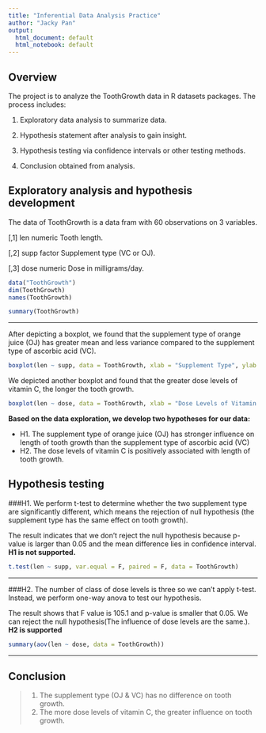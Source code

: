 ```yaml
---
title: "Inferential Data Analysis Practice"
author: "Jacky Pan"
output:
  html_document: default
  html_notebook: default
---
```

## Overview

The project is to analyze the ToothGrowth data in R datasets packages. The process includes:

1. Exploratory data analysis to summarize data.

2. Hypothesis statement after analysis to gain insight.

3. Hypothesis testing via confidence intervals or other testing methods.

4. Conclusion obtained from analysis. 

## Exploratory analysis and hypothesis development

The data of ToothGrowth is a data fram with 60 observations on 3 variables.

[,1]	len	numeric	Tooth length.

[,2]	supp	factor	Supplement type (VC or OJ).

[,3]	dose	numeric	Dose in milligrams/day.

```r
data("ToothGrowth")
dim(ToothGrowth)
names(ToothGrowth)
```

```r
summary(ToothGrowth)
```
******
After depicting a boxplot, we found that the supplement type of orange juice (OJ) has greater mean and less variance compared to the supplement type of ascorbic acid (VC).

```r
boxplot(len ~ supp, data = ToothGrowth, xlab = "Supplement Type", ylab = "Length growth of tooth", main = "Tooth Growth Observation Comparing Supplement Type")
```

We depicted another boxplot and found that the greater dose levels of vitamin C, the longer the tooth growth.
```r
boxplot(len ~ dose, data = ToothGrowth, xlab = "Dose Levels of Vitamin C", ylab = "Length growth of tooth", main = "Tooth Growth Observation Comparing Dose Levels of Vitamin C")

```


**Based on the data exploration, we develop two hypotheses for our data:**

* H1. The supplement type of orange juice (OJ) has stronger influence on length of tooth growth than the supplement type of ascorbic acid (VC)
* H2. The dose levels of vitamin C is positively associated with length of tooth growth.


## Hypothesis testing

###H1.
We perform t-test to determine whether the two supplement type are significantly different, which means the rejection of null hypothesis (the supplement type has the same effect on tooth growth). 

The result indicates that we don't reject the null hypothesis because p-value is larger than 0.05 and the mean difference lies in confidence interval. **H1 is not supported.**

```r
t.test(len ~ supp, var.equal = F, paired = F, data = ToothGrowth)
```
******
###H2.
The number of class of dose levels is three so we can't apply t-test. Instead, we perform one-way anova to test our hypothesis.

The result shows that F value is 105.1 and p-value is smaller that 0.05. We can reject the null hypothesis(The influence of dose levels are the same.). **H2 is supported**

```r
summary(aov(len ~ dose, data = ToothGrowth))
```

******
## Conclusion
> 1. The supplement type (OJ & VC) has no difference on tooth growth.
> 2. The more dose levels of vitamin C, the greater influence on tooth growth.